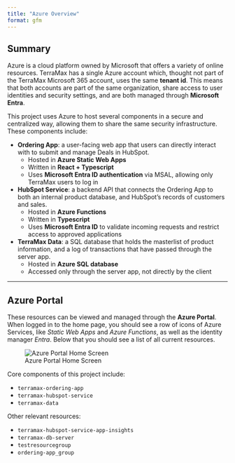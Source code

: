 ```yaml
---
title: "Azure Overview"
format: gfm
---
```


## Summary

Azure is a cloud platform owned by Microsoft that offers a variety of online resources.  TerraMax has a single Azure account which, thought not part of the TerraMax Microsoft 365 account, uses the same **tenant id**.  This means that both accounts are part of the same organization, share access to user identities and security settings, and are both managed through **Microsoft Entra**.

This project uses Azure to host several components in a secure and centralized way, allowing them to share the same security infrastructure. These components include:

- **Ordering App**: a user-facing web app that users can directly interact with to submit and manage Deals in HubSpot.  
    - Hosted in **Azure Static Web Apps**
    - Written in **React + Typescript**
    - Uses **Microsoft Entra ID authentication** via MSAL, allowing only TerraMax users to log in

- **HubSpot Service**: a backend API that connects the Ordering App to both an internal product database, and HubSpot's records of customers and sales.
    - Hosted in **Azure Functions**
    - Written in **Typescript**
    - Uses **Microsoft Entra ID** to validate incoming requests and restrict access to approved applications

- **TerraMax Data**: a SQL database that holds the masterlist of product information, and a log of transactions that have passed through the server app.
    - Hosted in **Azure SQL database**
    - Accessed only through the server app, not directly by the client

---

## Azure Portal
These resources can be viewed and managed through the **Azure Portal**.  When logged in to the home page, you should see a row of icons of Azure Services, like *Static Web Apps* and *Azure Functions*, as well as the identity manager *Entra*.  Below that you should see a list of all current resources.

![Azure Portal Home Screen](../../images/azure-portal-home.jpg)

Core components of this project include:

- `terramax-ordering-app`
- `terramax-hubspot-service`
- `terramax-data`

Other relevant resources:

- `terramax-hubspot-service-app-insights`
- `terramax-db-server`
- `testresourcegroup`
- `ordering-app_group`
